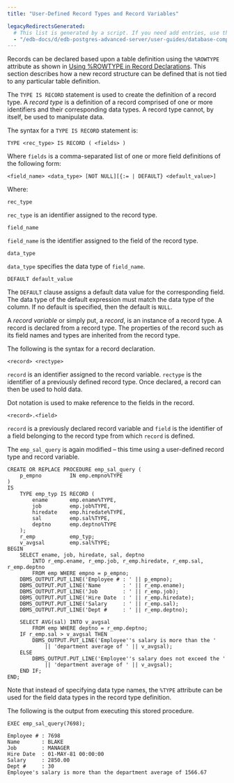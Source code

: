 ```yaml
---
title: "User-Defined Record Types and Record Variables"

legacyRedirectsGenerated:
  # This list is generated by a script. If you need add entries, use the `legacyRedirects` key.
  - "/edb-docs/d/edb-postgres-advanced-server/user-guides/database-compatibility-for-oracle-developers-guide/11/Database_Compatibility_for_Oracle_Developers_Guide.1.061.html"
---
```


<div id="user_defined_record_types_and_record_variables" class="registered_link"></div>

Records can be declared based upon a table definition using the `%ROWTYPE` attribute as shown in [Using %ROWTYPE in Record Declarations](03_using__row_type_in_record_declarations/#%5Busing%5D()%25_row_type_in_record_declarations). This section describes how a new record structure can be defined that is not tied to any particular table definition.

The `TYPE IS RECORD` statement is used to create the definition of a record type. A *record type* is a definition of a record comprised of one or more identifiers and their corresponding data types. A record type cannot, by itself, be used to manipulate data.

The syntax for a `TYPE IS RECORD` statement is:

```text
TYPE <rec_type> IS RECORD ( <fields> )
```

Where `fields` is a comma-separated list of one or more field definitions of the following form:

```text
<field_name> <data_type> [NOT NULL][{:= | DEFAULT} <default_value>]
```

Where:

`rec_type`

 `rec_type` is an identifier assigned to the record type.

`field_name`

 `field_name` is the identifier assigned to the field of the record type.

`data_type`

 `data_type` specifies the data type of `field_name`.

`DEFAULT default_value`

 The `DEFAULT` clause assigns a default data value for the corresponding field. The data type of the default expression must match the data type of the column. If no default is specified, then the default is `NULL`.

A *record variable* or simply put, a *record*, is an instance of a record type. A record is declared from a record type. The properties of the record such as its field names and types are inherited from the record type.

The following is the syntax for a record declaration.

```text
<record> <rectype>
```

`record` is an identifier assigned to the record variable. `rectype` is the identifier of a previously defined record type. Once declared, a record can then be used to hold data.

Dot notation is used to make reference to the fields in the record.

```text
<record>.<field>
```

`record` is a previously declared record variable and `field` is the identifier of a field belonging to the record type from which `record` is defined.

The `emp_sal_query` is again modified – this time using a user-defined record type and record variable.

```text
CREATE OR REPLACE PROCEDURE emp_sal_query (
    p_empno         IN emp.empno%TYPE
)
IS
    TYPE emp_typ IS RECORD (
        ename       emp.ename%TYPE,
        job         emp.job%TYPE,
        hiredate    emp.hiredate%TYPE,
        sal         emp.sal%TYPE,
        deptno      emp.deptno%TYPE
    );
    r_emp           emp_typ;
    v_avgsal        emp.sal%TYPE;
BEGIN
    SELECT ename, job, hiredate, sal, deptno
        INTO r_emp.ename, r_emp.job, r_emp.hiredate, r_emp.sal, r_emp.deptno
        FROM emp WHERE empno = p_empno;
    DBMS_OUTPUT.PUT_LINE('Employee # : ' || p_empno);
    DBMS_OUTPUT.PUT_LINE('Name       : ' || r_emp.ename);
    DBMS_OUTPUT.PUT_LINE('Job        : ' || r_emp.job);
    DBMS_OUTPUT.PUT_LINE('Hire Date  : ' || r_emp.hiredate);
    DBMS_OUTPUT.PUT_LINE('Salary     : ' || r_emp.sal);
    DBMS_OUTPUT.PUT_LINE('Dept #     : ' || r_emp.deptno);

    SELECT AVG(sal) INTO v_avgsal
        FROM emp WHERE deptno = r_emp.deptno;
    IF r_emp.sal > v_avgsal THEN
        DBMS_OUTPUT.PUT_LINE('Employee''s salary is more than the '
            || 'department average of ' || v_avgsal);
    ELSE
        DBMS_OUTPUT.PUT_LINE('Employee''s salary does not exceed the '
            || 'department average of ' || v_avgsal);
    END IF;
END;
```

Note that instead of specifying data type names, the `%TYPE` attribute can be used for the field data types in the record type definition.

The following is the output from executing this stored procedure.

```text
EXEC emp_sal_query(7698);

Employee # : 7698
Name       : BLAKE
Job        : MANAGER
Hire Date  : 01-MAY-81 00:00:00
Salary     : 2850.00
Dept #     : 30
Employee's salary is more than the department average of 1566.67
```
